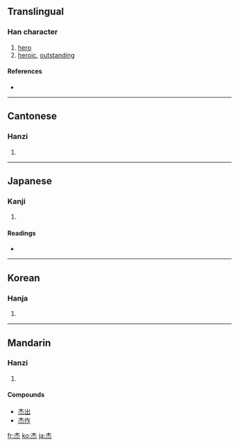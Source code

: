 {{also|傑}}
==Translingual==

===Han character===
{{Han char|rn=75|rad=木|as=04|sn=8|four=4033<sub>9</sub>|canj=木火 (DF)}}

# [[hero]]
# [[heroic]], [[outstanding]]

====References====
* {{Han ref|kx=0513.110|dkj=14498|dj=0899.070|hdz=21175.010|uh=6770|ud=26480|bh=AA4E|bd=43598}}

----

==Cantonese==

===Hanzi===
{{yue-hanzi|jyut=|y=git6|tra=傑}}

# {{defn|Cantonese}}

----

==Japanese==

===Kanji===
{{ja-kanji|grade=|rs=木04}}

# {{defn|Japanese}}

====Readings====
* {{ja-readings|on=[[けつ]] (ketsu), [[げち]] (gechi)|kun=[[すぐれる]] (sugureru)}}

----

==Korean==

===Hanja===
{{ko-hanja|hangeul=걸|eumhun=|rv=geol|mr=kŏl|y=kel}}

# {{defn|Korean}}

----

==Mandarin==

===Hanzi===
{{cmn-hanzi|tra=傑|pin=[[jié]] ([[jie2]])|wg=chieh<sup>2</sup>}}

# {{defn|Mandarin}}

====Compounds====
* [[杰出]]
* [[杰作]]

[[fr:杰]]
[[ko:杰]]
[[ja:杰]]